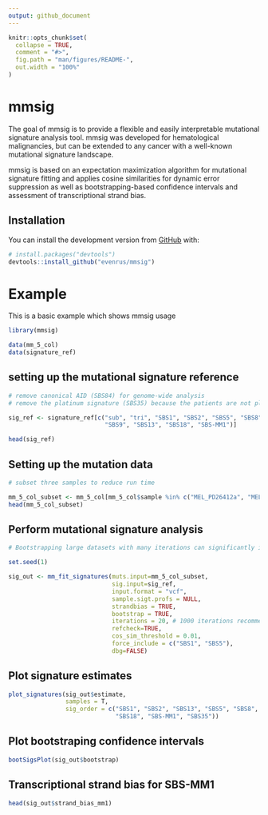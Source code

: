 ```yaml
---
output: github_document
---
```


<!-- README.md is generated from README.Rmd. Please edit that file -->

```r
knitr::opts_chunk$set(
  collapse = TRUE,
  comment = "#>",
  fig.path = "man/figures/README-",
  out.width = "100%"
)
```

# mmsig

<!-- badges: start -->
<!-- badges: end -->

The goal of mmsig is to provide a flexible and easily interpretable mutational signature analysis tool. mmsig was developed for hematological malignancies, but can be extended to any cancer with a well-known mutational signature landscape. 

mmsig is based on an expectation maximization algorithm for mutational signature fitting and applies cosine similarities for dynamic error suppression as well as bootstrapping-based confidence intervals and assessment of transcriptional strand bias.

## Installation

You can install the development version from [GitHub](https://github.com/) with:

``` r
# install.packages("devtools")
devtools::install_github("evenrus/mmsig")
```

# Example

This is a basic example which shows mmsig usage

```r
library(mmsig)

data(mm_5_col)
data(signature_ref)

```

## setting up the mutational signature reference

```r
# remove canonical AID (SBS84) for genome-wide analysis
# remove the platinum signature (SBS35) because the patients are not platinum exposed

sig_ref <- signature_ref[c("sub", "tri", "SBS1", "SBS2", "SBS5", "SBS8", 
                           "SBS9", "SBS13", "SBS18", "SBS-MM1")] 

head(sig_ref)
```
## Setting up the mutation data

```r
# subset three samples to reduce run time

mm_5_col_subset <- mm_5_col[mm_5_col$sample %in% c("MEL_PD26412a", "MEL_PD26411c", "PD26414a"),]
head(mm_5_col_subset)
```
## Perform mutational signature analysis


```r
# Bootstrapping large datasets with many iterations can significantly increase runtime. 

set.seed(1)

sig_out <- mm_fit_signatures(muts.input=mm_5_col_subset, 
                             sig.input=sig_ref,
                             input.format = "vcf",
                             sample.sigt.profs = NULL, 
                             strandbias = TRUE,
                             bootstrap = TRUE,
                             iterations = 20, # 1000 iterations recommended for stable results
                             refcheck=TRUE,
                             cos_sim_threshold = 0.01,
                             force_include = c("SBS1", "SBS5"),
                             dbg=FALSE) 

```

## Plot signature estimates

```r
plot_signatures(sig_out$estimate, 
                samples = T, 
                sig_order = c("SBS1", "SBS2", "SBS13", "SBS5", "SBS8", "SBS9", 
                              "SBS18", "SBS-MM1", "SBS35"))

```

## Plot bootstraping confidence intervals

```r
bootSigsPlot(sig_out$bootstrap)
```

## Transcriptional strand bias for SBS-MM1

```r
head(sig_out$strand_bias_mm1)
```



